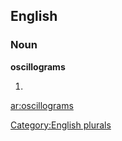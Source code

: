 
==English==

===Noun===
'''oscillograms'''

# {{plural of|[[oscillogram]]}}

[[Category:English plurals]]

[[ar:oscillograms]]